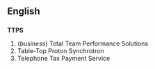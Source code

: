 ==English==
==={{initialism}}===
'''TTPS'''

#(''business'') Total Team Performance Solutions
#Table-Top Proton Synchrotron
#Telephone Tax Payment Service